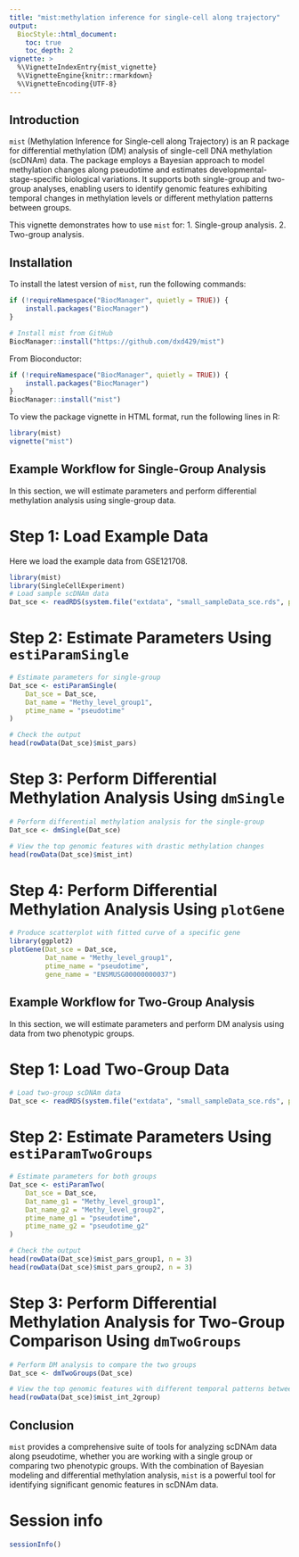 ```yaml
---
title: "mist:methylation inference for single-cell along trajectory"
output:
  BiocStyle::html_document:
    toc: true
    toc_depth: 2
vignette: >
  %\VignetteIndexEntry{mist_vignette}
  %\VignetteEngine{knitr::rmarkdown}
  %\VignetteEncoding{UTF-8}
---
```


## Introduction

`mist` (Methylation Inference for Single-cell along Trajectory) is an R package for differential methylation (DM) analysis of single-cell DNA methylation (scDNAm) data. The package employs a Bayesian approach to model methylation changes along pseudotime and estimates developmental-stage-specific biological variations. It supports both single-group and two-group analyses, enabling users to identify genomic features exhibiting temporal changes in methylation levels or different methylation patterns between groups.

This vignette demonstrates how to use `mist` for:
1. Single-group analysis.
2. Two-group analysis.

## Installation

To install the latest version of `mist`, run the following commands:

```r
if (!requireNamespace("BiocManager", quietly = TRUE)) {
    install.packages("BiocManager")
}

# Install mist from GitHub
BiocManager::install("https://github.com/dxd429/mist")
```

From Bioconductor:
```r
if (!requireNamespace("BiocManager", quietly = TRUE)) {
    install.packages("BiocManager")
}
BiocManager::install("mist")
```

To view the package vignette in HTML format, run the following lines in R:

```r
library(mist)
vignette("mist")
```

## Example Workflow for Single-Group Analysis
In this section, we will estimate parameters and perform differential methylation analysis using single-group data.

# Step 1: Load Example Data
Here we load the example data from GSE121708.

```r
library(mist)
library(SingleCellExperiment)
# Load sample scDNAm data
Dat_sce <- readRDS(system.file("extdata", "small_sampleData_sce.rds", package = "mist"))
```

# Step 2: Estimate Parameters Using `estiParamSingle`
```r
# Estimate parameters for single-group
Dat_sce <- estiParamSingle(
    Dat_sce = Dat_sce,
    Dat_name = "Methy_level_group1",
    ptime_name = "pseudotime"
)

# Check the output
head(rowData(Dat_sce)$mist_pars)
```

# Step 3: Perform Differential Methylation Analysis Using `dmSingle`
```r
# Perform differential methylation analysis for the single-group
Dat_sce <- dmSingle(Dat_sce)

# View the top genomic features with drastic methylation changes
head(rowData(Dat_sce)$mist_int)
```

# Step 4: Perform Differential Methylation Analysis Using `plotGene`
```r
# Produce scatterplot with fitted curve of a specific gene
library(ggplot2)
plotGene(Dat_sce = Dat_sce,
         Dat_name = "Methy_level_group1",
         ptime_name = "pseudotime", 
         gene_name = "ENSMUSG00000000037")
```

## Example Workflow for Two-Group Analysis
In this section, we will estimate parameters and perform DM analysis using data from two phenotypic groups.

# Step 1: Load Two-Group Data


```r
# Load two-group scDNAm data
Dat_sce <- readRDS(system.file("extdata", "small_sampleData_sce.rds", package = "mist"))
```

# Step 2: Estimate Parameters Using `estiParamTwoGroups`
```r
# Estimate parameters for both groups
Dat_sce <- estiParamTwo(
    Dat_sce = Dat_sce,
    Dat_name_g1 = "Methy_level_group1",
    Dat_name_g2 = "Methy_level_group2",
    ptime_name_g1 = "pseudotime",
    ptime_name_g2 = "pseudotime_g2"
)

# Check the output
head(rowData(Dat_sce)$mist_pars_group1, n = 3)
head(rowData(Dat_sce)$mist_pars_group2, n = 3)
```

# Step 3: Perform Differential Methylation Analysis for Two-Group Comparison Using `dmTwoGroups`
```r
# Perform DM analysis to compare the two groups
Dat_sce <- dmTwoGroups(Dat_sce)

# View the top genomic features with different temporal patterns between groups
head(rowData(Dat_sce)$mist_int_2group)
```

## Conclusion
`mist` provides a comprehensive suite of tools for analyzing scDNAm data along pseudotime, whether you are working with a single group or comparing two phenotypic groups. With the combination of Bayesian modeling and differential methylation analysis, `mist` is a powerful tool for identifying significant genomic features in scDNAm data.

# Session info {.unnumbered}

```r
sessionInfo()
```





